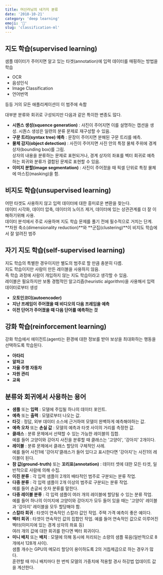 ```yaml
---
title: 머신러닝의 네가지 분류
date: '2018-10-21'
category: 'deep learning'
emoji: '👻'
slug: 'classification-ml'
---
```


## 지도 학습(supervised learning)

샘플 데이터가 주어지면 알고 있는 타겟(annotation)에 입력 데이터를 매핑하는 방법을 학습
- OCR
- 음성인식
- Image Classification
- 언어번역

등등 거의 모든 애플리케이션이 이 범주에 속함

대부분 분류와 회귀로 구성되지만 다음과 같은 특이한 변종도 많다.

- **시퀀스 생성(squence generation)** : 사진이 주어지면 이를 설명하는 캡션을 생성. 시퀀스 생성은 일련의 분류 문제로 재구성할 수 있음.
- **구문 트리(syntax tree) 예측** : 문장이 주어지면 분해된 구문 트리를 예측.
- **물체 감지(object detection)** : 사진이 주어지면 사진 안의 특정 물체 주위에 경계 상자(bounding box)를 그림.  
상자의 내용을 분류하는 문제로 표현되거나, 경계 상자의 좌표를 벡터 회귀로 예측하는 회귀와 분류가 결합된 문제로 표현할 수 있음.
- **이미지 분할(image segmentation)** : 사진이 주어졌을 때 픽셀 단위로 특정 물체에 마스킹(masking)을 함.



## 비지도 학습(unsupervised learning)
어떤 타겟도 사용하지 않고 입력 데이터에 대한 흥미로운 변환을 찾는다.  
데이터 시각화, 데이터 압축, 데이터의 노이즈 제거, 데이터에 있는 상관관계를 더 잘 이해하기위해 사용.  
데이터 분석에서 주로 사용하며 지도 학습 문제를 풀기 전에 필수적으로 거치는 단계.  
**차원 축소(dimensionality reduction)**와 **군집(clustering)**이 비지도 학습에서 잘 알려진 범주

## 자기 지도 학습(self-supervised learning)
지도 학습의 특별한 경우이지만 별도의 범주로 할 만큼 충분히 다름.  
지도 학습이지만 사람이 만든 레이블을 사용하지 않음.  
즉 학습 과정에 사람이 개입하지 않는 지도 학습이라고 생각할 수 있음.  
레이블은 필요하지만 보통 경험적인 알고리즘(heuristic algorithm)을 사용해서 입력 데이터로부터 생성

- **오토인코더(autoencoder)**
- **지난 프레임이 주어졌을 때 비디오의 다음 프레임을 예측**
- **이전 단어가 주어졌을 때 다음 단어를 예측하는 것**

## 강화 학습(reinforcement learning)

강화 학습에서 에이전트(agent)는 환경에 대한 정보를 받아 보상을 최대화하는 행동을 선택하도록 학습된다.

- **아타리**
- **알파고**
- **자율 주행 자동차**
- **자원 관리**
- **교육**

## 분류와 회귀에서 사용하는 용어

- **샘플** 또는 **입력** : 모델에 주입될 하나의 데이터 포인트.
- **예측** 또는 **출력** : 모델로부터 나오는 값.
- **타깃** : 정답, 외부 데이터 소스에 근거하여 모델이 완벽하게 예측해야하는 값.
- **예측 오차** 또는 **손실 값** : 모델의 예측과 타겟 사이의 거리를 측정한 값.
- **클래스** : 분류 문제에서 선택할 수 있는 가능한 레이블의 집합.  
예를 들어 고양이와 강아지 사진을 분류할 때 클래스는 '고양이', '강아지' 2개이다.
- **레이블** : 분류 문제에서 클래스 할당의 구체적인 사례.  
예를 들어 사진1에 '강아지'클래스가 들어 있다고 표시한다면 '강아지'는 사진1의 레이블이 된다.
- **참 값(ground-truth)** 또는 **꼬리표(annotation)** : 데이터 셋에 대한 모든 타겟, 일반적으로 사람에 의해 수집.
- **이진 분류** : 각 입력 샘플이 2개의 배타적인 범주로 구분되는 분류 작업.
- **다중 분류** : 각 입력 샘플이 2개 이상의 범주로 구분되는 분류 작업.  
예를 들어 손글씨 숫자 분류를 말한다.
- **다중 레이블 분류** : 각 입력 샘플이 여러 개의 레이블에 할당될 수 있는 분류 작업.  
예를 들어 하나의 이미지에 고양이와 강아지가 모두 들어 있을 때는 '고양이' 레이블과 '강아지' 레이블을 모두 할당해야 함.
- **스칼라 회귀** : 타겟이 연속적인 스칼라 값인 작업. 주택 가격 예측이 좋은 예이다.
- **벡터 회귀** : 타겟이 연속적인 값의 집합인 작업. 예를 들어 연속적인 값으로 이루어진 벡터(이미지에 있는 경계 상자의 좌표 등)  
여러 개의 값에 대한 회귀를 한다면 벡터 회귀이다.
- **미니 배치** 또는 **배치** : 모델에 의해 동시에 처리되는 소량의 샘플 묶음(일반적으로 8개에서 128개 사이).  
샘플 개수는 GPU의 메모리 할당이 용이하도록 2의 거듭제곱으로 하는 경우가 많다.  
훈련할 때 미니 배치마다 한 번씩 모델의 가중치에 적용할 경사 하강법 업데이트 값을 계산한다.
